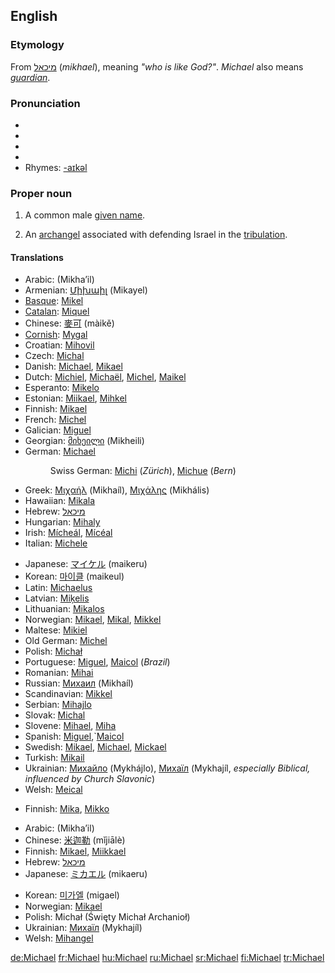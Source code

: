 ==English==

{{rank|America|servant|doctor|995|Michael|fee|excellent|Peter}}

===Etymology===
From {{Hebr.}} [[מיכאל]] (''mikhael''), meaning ''"who is like God?"''. ''Michael'' also means ''[[guardian]]''.

===Pronunciation===
*{{AHD|mī'kəl}}
*{{IPA|/ˈmaɪkəl/}}
*{{SAMPA|/"maIk@l/}}
*{{audio|en-us-Michael.ogg|Audio (US)}}
*Rhymes: [[Rhymes:English:-aɪkəl|-aɪkəl]]

===Proper noun===
{{en-proper noun}}

# {{given name|male|from Hebrew|}} A common male [[given name]].
# {{Christianity}} An [[archangel]] associated with defending Israel in the [[tribulation]].

====Translations====
{{trans-top|male given name}}
*Arabic: {{ARchar|[[ميخائيل]]}} (Mikha’il)
*Armenian: [[Միխաիլ]] (Mikayel)
*[[Basque]]: [[Mikel]]
*[[Catalan]]: [[Miquel]]
*Chinese: [[麥可]] (màikě)
*[[Cornish]]: [[Mygal]]
*Croatian: [[Mihovil]]
*Czech: [[Michal]]
*Danish: [[Michael#Danish|Michael]], [[Mikael]]
*Dutch: [[Michiel]], [[Michaël]], [[Michel]], [[Maikel]]
*Esperanto: [[Mikelo]]
*Estonian: [[Miikael]], [[Mihkel]]
*Finnish: [[Mikael]]
*French: [[Michel]]
*Galician: [[Miguel#Galician|Miguel]]
*Georgian: [[მიხეილი]] (Mikheili)
*German: [[Michael#German|Michael]]
*:Swiss German: [[Michi]] (''Zürich''), [[Michue]] (''Bern'')
*Greek: [[Μιχαήλ]] (Mikhaíl), [[Μιχάλης]] (Mikhális)
*Hawaiian: [[Mikala]]
*Hebrew: [[מיכאל]]
*Hungarian: [[Mihaly]]
*Irish: [[Mícheál]], [[Mícéal]]
*Italian: [[Michele]]
{{trans-mid}}
*Japanese: [[マイケル]] (maikeru)
*Korean: [[마이클]] (maikeul)
*Latin: [[Michaelus]]
*Latvian: [[Miķelis]]
*Lithuanian: [[Mikalos]]
*Norwegian: [[Mikael]], [[Mikal]], [[Mikkel]]
*Maltese: [[Mikiel]]
*Old German: [[Michel]]
*Polish: [[Michał]]<!--put the following on the page for "Mike": diminutive: Michaś, Misiek, Miś, Michałek-->
*Portuguese: [[Miguel]], [[Maicol]] (''Brazil'')
*Romanian: [[Mihai]]
*Russian: [[Михаил]] (Mikhaíl)<!--put the following on the page for "Mike": diminutive: [[Миша]] (Mísha)-->
*Scandinavian: [[Mikkel]]
*Serbian: [[Mihajlo]]
*Slovak: [[Michal]]
*Slovene: [[Mihael]], [[Miha]]
*Spanish: [[Miguel]],`[[Maicol]]
*Swedish: [[Mikael]], [[Michael#Swedish|Michael]], [[Mickael]]
*Turkish: [[Mikail]]
*Ukrainian: [[Михайло]] (Mykhájlo), [[Mихаїл]] (Mykhajíl, ''especially Biblical, influenced by Church Slavonic'')<!--put the following on the page for "Mike": diminutive: [[Михась]] (Мykhás’), [[Михайлик]] (Mykhájlyk), [[Михасик]] (Mykhásyk), Михасько (Mykhás’ko), Місько (Mís’ko), Місьо (Mís’o)-->
*Welsh: [[Meical]]
{{trans-bottom}}

{{trans-top|variants}}
*Finnish: [[Mika]], [[Mikko]]
{{trans-mid}}
{{trans-bottom}}

{{trans-top|archangel}}
*Arabic: {{ARchar|[[ميخائيل]]}} (Mikha’il)
*Chinese: [[米迦勒]] (mǐjiālè)
*Finnish: [[Mikael]], [[Miikkael]]
*Hebrew: [[מיכאל]]
*Japanese: [[ミカエル]] (mikaeru)
{{trans-mid}}
*Korean: [[미가엘]] (migael)
*Norwegian: [[Mikael]]
*Polish: Michał (Święty Michał Archanioł)
*Ukrainian: [[Mихаїл]] (Mykhajíl)
*Welsh: [[Mihangel]]
{{trans-bottom}}

[[de:Michael]]
[[fr:Michael]]
[[hu:Michael]]
[[ru:Michael]]
[[sr:Michael]]
[[fi:Michael]]
[[tr:Michael]]